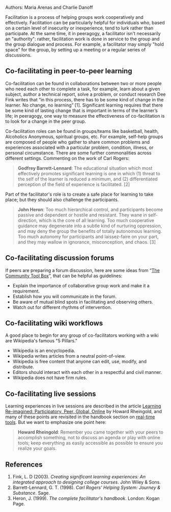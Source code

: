 Authors: Maria Arenas and Charlie Danoff

Facilitation is a process of helping groups work cooperatively and effectively. Facilitation can be particularly helpful for individuals who, based on a certain level of insecurity or inexperience, tend to lurk rather than participate. At the same time, it in peeragogy, a facilitator isn't necessarily an &quot;authority&quot;: rather, facilitation work is done in service to the group and the group dialogue and process. For example, a facilitator may simply &quot;hold space&quot; for the group, by setting up a meeting or a regular series of discussions.

== Co-facilitating in peer-to-peer learning ==

Co-facilitation can be found in collaborations between two or more people who need each other to complete a task, for example, learn about a given subject, author a technical report, solve a problem, or conduct research Dee Fink writes that “in this process, there has to be some kind of change in the learner. No change, no learning” [1]. Significant learning requires that there be some kind of lasting change that is important in terms of the learner’s life; in peeragogy, one way to measure the effectiveness of co-facilitation is to look for a change in the peer group.

Co-facilitation roles can be found in groups/teams like basketball, health, Alcoholics Anonymous, spiritual groups, etc. For example, self-help groups are composed of people who gather to share common problems and experiences associated with a particular problem, condition, illness, or personal circumstance. There are some further commonalities across different settings. Commenting on the work of Carl Rogers:

<blockquote>'''Godfrey Barrett-Lennard''': The educational situation which most effectively promotes significant learning is one in which (1) threat to the self of the learner is reduced a minimum, and (2) differentiated perception of the field of experience is facilitated. [2]
</blockquote>
Part of the facilitator's role is to create a safe place for learning to take place; but they should also challenge the participants.

<blockquote>'''John Heron''': Too much hierarchical control, and participants become passive and dependent or hostile and resistant. They wane in self-direction, which is the core of all learning. Too much cooperative guidance may degenerate into a subtle kind of nurturing oppression, and may deny the group the benefits of totally autonomous learning. Too much autonomy for participants and laissez-faire on your part, and they may wallow in ignorance, misconception, and chaos. [3]</blockquote>
== Co-facilitating discussion forums ==

If peers are preparing a forum discussion, here are some ideas from “[http://ctb.ku.edu/en/tablecontents/section_1180.aspx The Community Tool Box]”, that can be helpful as guidelines:

* Explain the importance of collaborative group work and make it a requirement.
* Establish how you will communicate in the forum.
* Be aware of mutual blind spots in facilitating and observing others.
* Watch out for different rhythms of intervention.

== Co-facilitating wiki workflows ==

A good place to begin for any group of co-facilitators working with a wiki are Wikipedia's famous &quot;5 Pillars.&quot;

* Wikipedia is an encyclopedia.
* Wikipedia writes articles from a neutral point-of-view.
* Wikipedia is free content that anyone can edit, use, modify, and distribute.
* Editors should interact with each other in a respectful and civil manner.
* Wikipedia does not have firm rules.

== Co-facilitating live sessions ==

Learning experiences in live sessions are described in the article [http://dmlcentral.net/blog/howard-rheingold/learning-reimagined-participatory-peer-global-online Learning Re-imagined: Participatory, Peer, Global, Online] by Howard Rheingold, and many of these points are revisited in the handbook section on [http://peeragogy.org/real-time-meetings/ real-time tools]. But we want to emphasize one point here:

<blockquote>'''Howard Rheingold''': Remember you came together with your peers to accomplish something, not to discuss an agenda or play with online tools; keep everything as easily accessible as possible to ensure you realize your goals.
</blockquote>
== References ==

# Fink, L. D (2003). ''Creating significant learning experiences: An integrated approach to designing college courses''. John Wiley &amp; Sons.
# Barrett-Lennard, G. T. (1998). ''Carl Rogers' Helping System: Journey &amp; Substance''. Sage.
# Heron, J. (1999). ''The complete facilitator's handbook''. London: Kogan Page.

